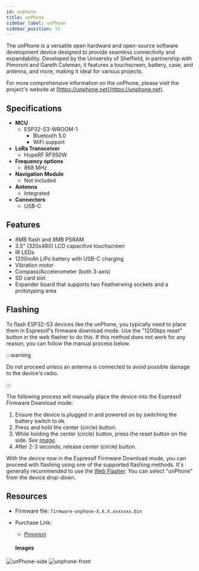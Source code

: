 ```yaml
---
id: unphone
title: unPhone
sidebar_label: unPhone
sidebar_position: 13
---
```


The unPhone is a versatile open hardware and open-source software development device designed to provide seamless connectivity and expandability. Developed by the University of Sheffield, in partnership with Pimoroni and Gareth Coleman, it features a touchscreen, battery, case, and antenna, and more, making it ideal for various projects.

For more comprehensive information on the unPhone, please visit the project's website at [https://unphone.net](https://unphone.net).
## Specifications

- **MCU**
  - ESP32-S3-WROOM-1
    - Bluetooth 5.0
    - WiFi support
- **LoRa Transceiver**
  - HopeRF RF950W
- **Frequency options**
  - 868 MHz
- **Navigation Module**
  - Not included
- **Antenna**
  - Integrated
- **Connectors**
  - USB-C

## Features

- 8MB flash and 8MB PSRAM
- 3.5" (320x480) LCD capacitive touchscreen
- IR LEDs
- 1200mAh LiPo battery with USB-C charging
- Vibration motor
- Compass/Accelerometer (both 3-axis)
- SD card slot
- Expander board that supports two Featherwing sockets and a prototyping area

## Flashing

To flash ESP32-S3 devices like the unPhone, you typically need to place them in Espressif's firmware download mode. Use the "1200bps reset" button in the web flasher to do this. If this method does not work for any reason, you can follow the manual process below.

:::warning

Do not proceed unless an antenna is connected to avoid possible damage to the device's radio.

:::

The following process will manually place the device into the Espressif Firmware Download mode:

1. Ensure the device is plugged in and powered on by switching the battery switch to `ON`.
2. Press and hold the center (circle) button.
3. While holding the center (circle) button, press the reset button on the side. *See [image](#images).*
4. After 2-3 seconds, release center (circle) button.

With the device now in the Espressif Firmware Download mode, you can proceed with flashing using one of the supported flashing methods. It's generally recommended to use the [Web Flasher](https://flasher.meshtastic.org/). You can select "unPhone" from the device drop-down.


## Resources

- Firmware file: `firmware-unphone-X.X.X.xxxxxxx.bin`
- Purchase Link:
  - [Pimoroni](https://shop.pimoroni.com/products/unphone?variant=40829810311251)

  #### Images

![unPhone-side](/img/hardware/unPhone/unphone-side.webp)
![unphone-front](/img/hardware/unPhone/unphone-front-with-exander.webp)

